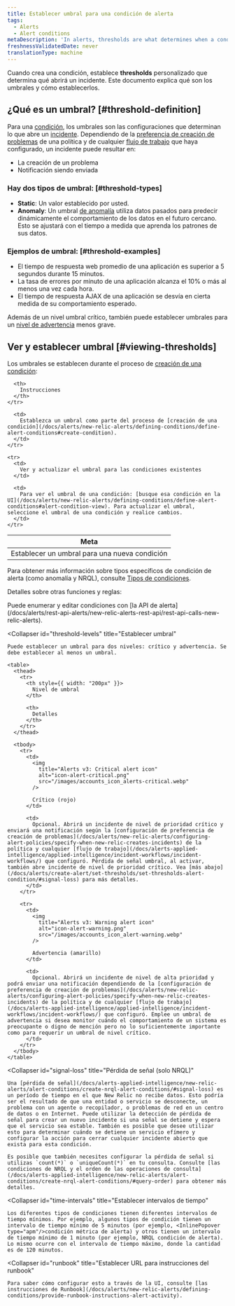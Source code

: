 ```yaml
---
title: Establecer umbral para una condición de alerta
tags:
  - Alerts
  - Alert conditions
metaDescription: 'In alerts, thresholds are what determines when a condition will trigger an incident.'
freshnessValidatedDate: never
translationType: machine
---
```


Cuando crea una condición, establece <DNT>**thresholds**</DNT> personalizado que determina qué abrirá un incidente. Este documento explica qué son los umbrales y cómo establecerlos.

## ¿Qué es un umbral? [#threshold-definition]

Para una [condición](/docs/using-new-relic/welcome-new-relic/get-started/glossary#alert-condition), los umbrales son las configuraciones que determinan lo que abre un [incidente](/docs/new-relic-solutions/get-started/glossary/#alert-incident). Dependiendo de la [preferencia de creación de problemas](/docs/alerts/new-relic-alerts/configuring-alert-policies/specify-when-new-relic-creates-incidents) de una política y de cualquier [flujo de trabajo](/docs/alerts-applied-intelligence/applied-intelligence/incident-workflows/incident-workflows/) que haya configurado, un incidente puede resultar en:

* La creación de un problema
* Notificación siendo enviada

### Hay dos tipos de umbral: [#threshold-types]

* <DNT>**Static**</DNT>: Un valor establecido por usted.
* <DNT>**Anomaly**</DNT>: Un umbral [de anomalía](/docs/alerts-applied-intelligence/new-relic-alerts/advanced-alerts/other-condition-types/create-anomaly-alert-conditions/#set-anomaly-thresholds) utiliza datos pasados para predecir dinámicamente el comportamiento de los datos en el futuro cercano. Esto se ajustará con el tiempo a medida que aprenda los patrones de sus datos.

### Ejemplos de umbral: [#threshold-examples]

* El tiempo de respuesta web promedio de una aplicación es superior a 5 segundos durante 15 minutos.
* La tasa de errores por minuto de una aplicación alcanza el 10% o más al menos una vez cada hora.
* El tiempo de respuesta AJAX de una aplicación se desvía en cierta medida de su comportamiento esperado.

Además de un nivel umbral crítico, también puede establecer umbrales para un [nivel de advertencia](#threshold-levels) menos grave.

## Ver y establecer umbral [#viewing-thresholds]

Los umbrales se establecen durante el proceso de [creación de una condición](/docs/alerts/new-relic-alerts/defining-conditions/define-alert-conditions):

<table>
  <thead>
    <tr>
      <th style={{ width: "220px" }}>
        Meta
      </th>

      <th>
        Instrucciones
      </th>
    </tr>
  </thead>

  <tbody>
    <tr>
      <td>
        Establecer un umbral para una nueva condición
      </td>

      <td>
        Establezca un umbral como parte del proceso de [creación de una condición](/docs/alerts/new-relic-alerts/defining-conditions/define-alert-conditions#create-condition).
      </td>
    </tr>

    <tr>
      <td>
        Ver y actualizar el umbral para las condiciones existentes
      </td>

      <td>
        Para ver el umbral de una condición: [busque esa condición en la UI](/docs/alerts/new-relic-alerts/defining-conditions/define-alert-conditions#alert-condition-view). Para actualizar el umbral, seleccione el umbral de una condición y realice cambios.
      </td>
    </tr>
  </tbody>
</table>

Para obtener más información sobre tipos específicos de condición de alerta (como anomalía y NRQL), consulte [Tipos de condiciones](/docs/alerts/new-relic-alerts/defining-conditions/define-alert-conditions#condition-types).

Detalles sobre otras funciones y reglas:

<CollapserGroup>
  <Collapser
    id="use-api"
    title="Utilice la API de alerta"
  >
    Puede enumerar y editar condiciones con [la API de alerta](/docs/alerts/rest-api-alerts/new-relic-alerts-rest-api/rest-api-calls-new-relic-alerts).
  </Collapser>

  <Collapser
    id="threshold-levels"
    title="Establecer umbral"
  >
    Puede establecer un umbral para dos niveles: crítico y advertencia. Se debe establecer al menos un umbral.

    <table>
      <thead>
        <tr>
          <th style={{ width: "200px" }}>
            Nivel de umbral
          </th>

          <th>
            Detalles
          </th>
        </tr>
      </thead>

      <tbody>
        <tr>
          <td>
            <img
              title="Alerts v3: Critical alert icon"
              alt="icon-alert-critical.png"
              src="/images/accounts_icon_alerts-critical.webp"
            />

            Crítico (rojo)
          </td>

          <td>
            Opcional. Abrirá un incidente de nivel de prioridad crítico y enviará una notificación según la [configuración de preferencia de creación de problemas](/docs/alerts/new-relic-alerts/configuring-alert-policies/specify-when-new-relic-creates-incidents) de la política y cualquier [flujo de trabajo](/docs/alerts-applied-intelligence/applied-intelligence/incident-workflows/incident-workflows/) que configuró. Pérdida de señal umbral, al activar, también abre incidente de nivel de prioridad crítico. Vea [más abajo](/docs/alerts/create-alert/set-thresholds/set-thresholds-alert-condition/#signal-loss) para más detalles.
          </td>
        </tr>

        <tr>
          <td>
            <img
              title="Alerts v3: Warning alert icon"
              alt="icon-alert-warning.png"
              src="/images/accounts_icon_alert-warning.webp"
            />

            Advertencia (amarillo)
          </td>

          <td>
            Opcional. Abrirá un incidente de nivel de alta prioridad y podrá enviar una notificación dependiendo de la [configuración de preferencia de creación de problemas](/docs/alerts/new-relic-alerts/configuring-alert-policies/specify-when-new-relic-creates-incidents) de la política y de cualquier [flujo de trabajo](/docs/alerts-applied-intelligence/applied-intelligence/incident-workflows/incident-workflows/) que configuró. Emplee un umbral de advertencia si desea monitor cuándo el comportamiento de un sistema es preocupante o digno de mención pero no lo suficientemente importante como para requerir un umbral de nivel crítico.
          </td>
        </tr>
      </tbody>
    </table>
  </Collapser>

  <Collapser
    id="signal-loss"
    title="Pérdida de señal (solo NRQL)"
  >
    Una [pérdida de señal](/docs/alerts-applied-intelligence/new-relic-alerts/alert-conditions/create-nrql-alert-conditions/#signal-loss) es un período de tiempo en el que New Relic no recibe datos. Esto podría ser el resultado de que una entidad o servicio se desconecte, un problema con un agente o recopilador, o problemas de red en un centro de datos o en Internet. Puede utilizar la detección de pérdida de señal para crear un nuevo incidente si una señal se detiene y espera que el servicio sea estable. También es posible que desee utilizar esto para determinar cuándo se detiene un servicio efímero y configurar la acción para cerrar cualquier incidente abierto que exista para esta condición.

    Es posible que también necesites configurar la pérdida de señal si utilizas `count(*)` o `uniqueCount(*)` en tu consulta. Consulte [las condiciones de NRQL y el orden de las operaciones de consulta](/docs/alerts-applied-intelligence/new-relic-alerts/alert-conditions/create-nrql-alert-conditions/#query-order) para obtener más detalles.
  </Collapser>

  <Collapser
    id="time-intervals"
    title="Establecer intervalos de tiempo"
  >
    Los diferentes tipos de condiciones tienen diferentes intervalos de tiempo mínimos. Por ejemplo, algunos tipos de condición tienen un intervalo de tiempo mínimo de 5 minutos (por ejemplo, <InlinePopover type="apm"/>condición métrica de alerta) y otros tienen un intervalo de tiempo mínimo de 1 minuto (por ejemplo, NRQL condición de alerta). Lo mismo ocurre con el intervalo de tiempo máximo, donde la cantidad es de 120 minutos.
  </Collapser>

  <Collapser
    id="runbook"
    title="Establecer URL para instrucciones del runbook"
  >
    Para saber cómo configurar esto a través de la UI, consulte [las instrucciones de Runbook](/docs/alerts/new-relic-alerts/defining-conditions/provide-runbook-instructions-alert-activity).
  </Collapser>
</CollapserGroup>

